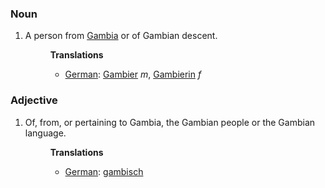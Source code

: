 ===Noun===
#A person from [[Gambia]] or of Gambian descent.
#:'''Translations'''
#:*[[German]]: [[Gambier]] ''m'', [[Gambierin]] ''f''

===Adjective===
#Of, from, or pertaining to Gambia, the Gambian people or the Gambian language.
#:'''Translations'''
#:*[[German]]: [[gambisch]]
